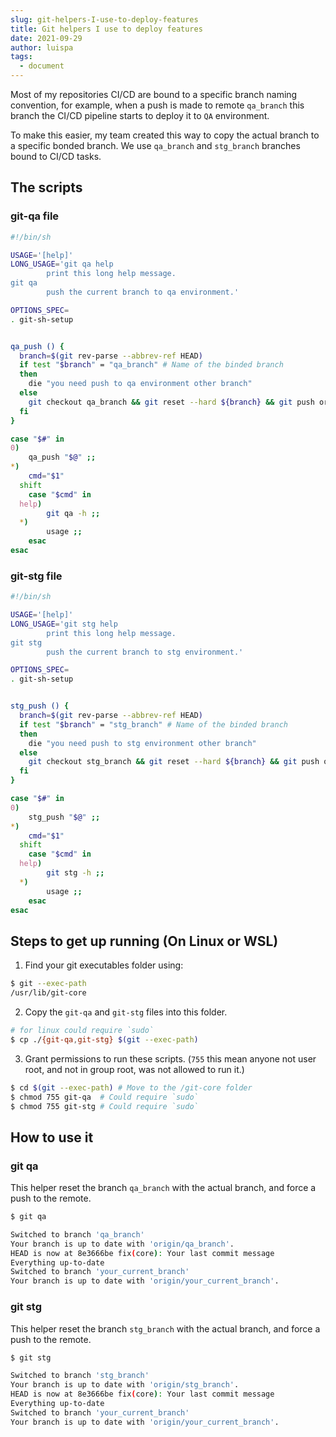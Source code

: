 ```yaml
---
slug: git-helpers-I-use-to-deploy-features
title: Git helpers I use to deploy features
date: 2021-09-29
author: luispa
tags:
  - document
---
```

Most of my repositories CI/CD are bound to a specific branch naming convention, for example, when a push is made to remote `qa_branch` this branch the CI/CD pipeline starts to deploy it to `QA` environment. 

To make this easier, my team created this way to copy the actual branch to a specific bonded branch. We use `qa_branch` and `stg_branch` branches bound to CI/CD tasks.

## The scripts

### git-qa file
```sh
#!/bin/sh

USAGE='[help]'
LONG_USAGE='git qa help
        print this long help message.
git qa
        push the current branch to qa environment.'

OPTIONS_SPEC=
. git-sh-setup


qa_push () {
  branch=$(git rev-parse --abbrev-ref HEAD)
  if test "$branch" = "qa_branch" # Name of the binded branch
  then
    die "you need push to qa environment other branch"
  else
    git checkout qa_branch && git reset --hard ${branch} && git push origin qa_branch -f && git checkout ${branch}
  fi
}

case "$#" in
0)
	qa_push "$@" ;;
*)
	cmd="$1"
  shift
	case "$cmd" in
  help)
		git qa -h ;;
  *)
		usage ;;
	esac
esac
```

### git-stg file
```sh
#!/bin/sh

USAGE='[help]'
LONG_USAGE='git stg help
        print this long help message.
git stg
        push the current branch to stg environment.'

OPTIONS_SPEC=
. git-sh-setup


stg_push () {
  branch=$(git rev-parse --abbrev-ref HEAD)
  if test "$branch" = "stg_branch" # Name of the binded branch
  then
    die "you need push to stg environment other branch"
  else
    git checkout stg_branch && git reset --hard ${branch} && git push origin stg_branch -f && git checkout ${branch}
  fi
}

case "$#" in
0)
	stg_push "$@" ;;
*)
	cmd="$1"
  shift
	case "$cmd" in
  help)
		git stg -h ;;
  *)
		usage ;;
	esac
esac
```


## Steps to get up running (On Linux or WSL)

1. Find your git executables folder using:

```sh
$ git --exec-path
/usr/lib/git-core
```

2. Copy the `git-qa` and `git-stg` files into this folder.

```sh
# for linux could require `sudo`
$ cp ./{git-qa,git-stg} $(git --exec-path)
```

3. Grant permissions to run these scripts. (`755` this mean anyone not user root,
   and not in group root, was not allowed to run it.)

```sh
$ cd $(git --exec-path) # Move to the /git-core folder
$ chmod 755 git-qa  # Could require `sudo`
$ chmod 755 git-stg # Could require `sudo`
```




## How to use it

### git qa

This helper reset the branch `qa_branch` with the actual branch, and force a
push to the remote.




```sh
$ git qa

Switched to branch 'qa_branch'
Your branch is up to date with 'origin/qa_branch'.
HEAD is now at 8e3666be fix(core): Your last commit message
Everything up-to-date
Switched to branch 'your_current_branch'
Your branch is up to date with 'origin/your_current_branch'.
```


### git stg

This helper reset the branch `stg_branch` with the actual branch, and force a
push to the remote.

```sh
$ git stg

Switched to branch 'stg_branch'
Your branch is up to date with 'origin/stg_branch'.
HEAD is now at 8e3666be fix(core): Your last commit message
Everything up-to-date
Switched to branch 'your_current_branch'
Your branch is up to date with 'origin/your_current_branch'.
```


